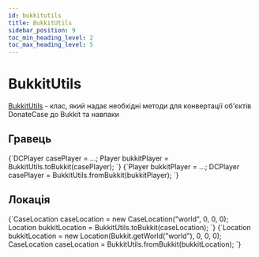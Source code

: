 ```yaml
---
id: bukkitutils
title: BukkitUtils
sidebar_position: 9
toc_min_heading_level: 2
toc_max_heading_level: 5
---
```



# BukkitUtils

[BukkitUtils](https://repo.jodex.xyz/javadoc/releases/com/jodexindustries/donatecase/spigot-api/2.1.0.0/raw/com/jodexindustries/donatecase/spigot/tools/BukkitUtils.html) - клас, який надає необхідні методи для конвертації об'єктів DonateCase до Bukkit та навпаки

## Гравець
<Tabs>
  <TabItem value="bukkit" label="До Bukkit" default>
<CodeBlock language="java">
    {`DCPlayer casePlayer = ...;
Player bukkitPlayer = BukkitUtils.toBukkit(casePlayer);
`}
</CodeBlock>

  </TabItem>

  <TabItem value="donatecase" label="До DonateCase">
    <CodeBlock language="java">
    {`Player bukkitPlayer = ...;
DCPlayer casePlayer = BukkitUtils.fromBukkit(bukkitPlayer);
`}
    </CodeBlock>

  </TabItem>

</Tabs>

## Локація

<Tabs>
  <TabItem value="bukkit" label="До Bukkit" default>
<CodeBlock language="java">
    {`CaseLocation caseLocation = new CaseLocation("world", 0, 0, 0);
Location bukkitLocation = BukkitUtils.toBukkit(caseLocation);
`}
</CodeBlock>

  </TabItem>

  <TabItem value="donatecase" label="До DonateCase">
    <CodeBlock language="java">
    {`Location bukkitLocation = new Location(Bukkit.getWorld("world"), 0, 0, 0);
CaseLocation caseLocation = BukkitUtils.fromBukkit(bukkitLocation);
`}
    </CodeBlock>

  </TabItem>

</Tabs>